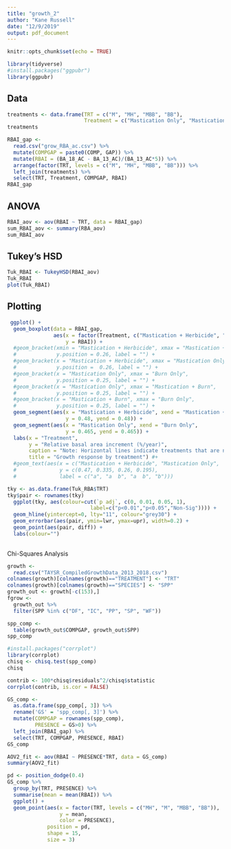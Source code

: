 ```yaml
---
title: "growth_2"
author: "Kane Russell"
date: "12/9/2019"
output: pdf_document
---
```


```r
knitr::opts_chunk$set(echo = TRUE)
```

```r
library(tidyverse)
#install.packages("ggpubr")
library(ggpubr)
```

## Data

```r
treatments <- data.frame(TRT = c("M", "MH", "MBB", "BB"), 
                         Treatment = c("Mastication Only", "Mastication + Herbicide", "Mastication + Burn", "Burn Only" ))
treatments

RBAI_gap <- 
  read.csv("grow_RBA_ac.csv") %>% 
  mutate(COMPGAP = paste0(COMP, GAP)) %>% 
  mutate(RBAI = (BA_18_AC - BA_13_AC)/(BA_13_AC*5)) %>% 
  arrange(factor(TRT, levels = c("M", "MH", "MBB", "BB"))) %>% 
  left_join(treatments) %>% 
  select(TRT, Treatment, COMPGAP, RBAI)
RBAI_gap
```

## ANOVA

```r
RBAI_aov <- aov(RBAI ~ TRT, data = RBAI_gap)
sum_RBAI_aov <- summary(RBA_aov)
sum_RBAI_aov
```


## Tukey's HSD

```r
Tuk_RBAI <- TukeyHSD(RBAI_aov)
Tuk_RBAI
plot(Tuk_RBAI)
```



## Plotting

```r
 ggplot() + 
  geom_boxplot(data = RBAI_gap, 
               aes(x = factor(Treatment, c("Mastication + Herbicide", "Mastication Only",  "Mastication + Burn", "Burn Only")), 
                   y = RBAI)) + 
  #geom_bracket(xmin = "Mastication + Herbicide", xmax = "Mastication + Burn", 
  #             y.position = 0.26, label = "") +
  #geom_bracket(x = "Mastication + Herbicide", xmax = "Mastication Only", 
  #             y.position =  0.26, label = "") +
  #geom_bracket(x = "Mastication Only", xmax = "Burn Only", 
  #             y.position = 0.25, label = "") +
  #geom_bracket(x = "Mastication Only", xmax = "Mastication + Burn", 
  #             y.position = 0.25, label = "") +
  #geom_bracket(x = "Mastication + Burn", xmax = "Burn Only", 
  #             y.position = 0.25, label = "") +
  geom_segment(aes(x = "Mastication + Herbicide", xend = "Mastication + Burn", 
                   y = 0.48, yend = 0.48)) + 
  geom_segment(aes(x = "Mastication Only", xend = "Burn Only", 
                   y = 0.465, yend = 0.465)) + 
  labs(x = "Treatment", 
       y = "Relative basal area increment (%/year)", 
       caption = "Note: Horizontal lines indicate treatments that are not significantly different using Tukey's HSD", 
       title = "Growth response by treatment") #+ 
  #geom_text(aes(x = c("Mastication + Herbicide", "Mastication Only",  "Mastication + Burn", "Burn Only"), 
  #              y = c(0.47, 0.335, 0.26, 0.195), 
  #              label = c("a", "a  b", "a  b", "b")))
```

```r
tky <- as.data.frame(Tuk_RBA$TRT)
tky$pair <- rownames(tky)
  ggplot(tky, aes(colour=cut(`p adj`, c(0, 0.01, 0.05, 1), 
                           label=c("p<0.01","p<0.05","Non-Sig")))) +
  geom_hline(yintercept=0, lty="11", colour="grey30") +
  geom_errorbar(aes(pair, ymin=lwr, ymax=upr), width=0.2) +
  geom_point(aes(pair, diff)) +
  labs(colour="")
  
```


Chi-Squares Analysis

```r
growth <- 
  read.csv("TAYSR_CompiledGrowthData_2013_2018.csv")
colnames(growth)[colnames(growth)=="TREATMENT"] <- "TRT"
colnames(growth)[colnames(growth)=="SPECIES"] <- "SPP"
growth_out <- growth[-c(153),]
fgrow <- 
  growth_out %>% 
  filter(SPP %in% c("DF", "IC", "PP", "SP", "WF"))

spp_comp <-
  table(growth_out$COMPGAP, growth_out$SPP)
spp_comp
```


```r
#install.packages("corrplot")
library(corrplot)
chisq <- chisq.test(spp_comp)
chisq
```

```r
contrib <- 100*chisq$residuals^2/chisq$statistic
corrplot(contrib, is.cor = FALSE)
```


```r
GS_comp <- 
  as.data.frame(spp_comp[, 3]) %>% 
  rename('GS' = 'spp_comp[, 3]') %>% 
  mutate(COMPGAP = rownames(spp_comp), 
         PRESENCE = GS>0) %>% 
  left_join(RBAI_gap) %>% 
  select(TRT, COMPGAP, PRESENCE, RBAI)
GS_comp
```

```r
AOV2_fit <- aov(RBAI ~ PRESENCE*TRT, data = GS_comp)
summary(AOV2_fit)
```


```r
pd <- position_dodge(0.4)
GS_comp %>% 
  group_by(TRT, PRESENCE) %>% 
  summarise(mean = mean(RBAI)) %>% 
  ggplot() + 
  geom_point(aes(x = factor(TRT, levels = c("MH", "M", "MBB", "BB")), 
                 y = mean, 
                 color = PRESENCE), 
             position = pd, 
             shape = 15, 
             size = 3)
```

